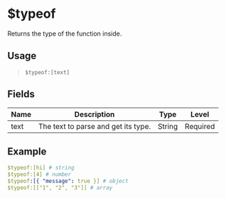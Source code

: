 # $typeof
Returns the type of the function inside.

## Usage
> `$typeof:[text]`

## Fields
| Name  | Description                         | Type   | Level    |
| ----- | ----------------------------------- | ------ | -------- |
| text  | The text to parse and get its type. | String | Required |

## Example
```yaml
$typeof:[hi] # string
$typeof:[4] # number
$typeof:[{ "message": true }] # object
$typeof:[["1", "2", "3"]] # array
```